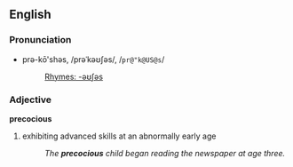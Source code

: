==English==
===Pronunciation===
*prə-kō'shəs, /prəˈkəʊʃəs/, /<tt>pr@"k@US@s</tt>/
*:[[Rhymes:English:-əʊʃəs|Rhymes: -əʊʃəs]]

===Adjective===
'''precocious'''

#exhibiting advanced skills at an abnormally early age
#:''The '''precocious''' child began reading the newspaper at age three.''